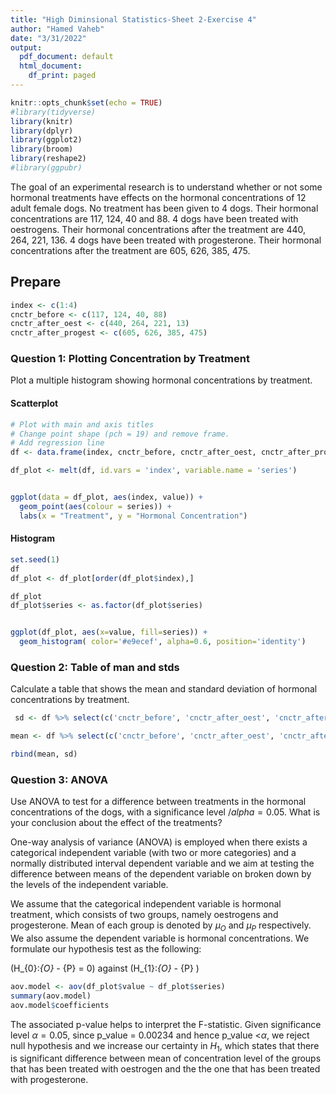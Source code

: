 ```yaml
---
title: "High Diminsional Statistics-Sheet 2-Exercise 4"
author: "Hamed Vaheb"
date: "3/31/2022"
output:
  pdf_document: default
  html_document:
    df_print: paged
---
```


```r
knitr::opts_chunk$set(echo = TRUE)
#library(tidyverse)
library(knitr)
library(dplyr)
library(ggplot2)
library(broom)
library(reshape2)
#library(ggpubr)
```

The goal of an experimental research is to understand whether or not some hormonal treatments
have effects on the hormonal concentrations of 12 adult female dogs.
No treatment has been given to 4 dogs. Their hormonal concentrations are 117, 124, 40 and 88.
4 dogs have been treated with oestrogens. Their hormonal concentrations after the treatment
are 440, 264, 221, 136.
4 dogs have been treated with progesterone. Their hormonal concentrations after the treatment
are 605, 626, 385, 475.

## Prepare

```r
index <- c(1:4)
cnctr_before <- c(117, 124, 40, 88)
cnctr_after_oest <- c(440, 264, 221, 13)
cnctr_after_progest <- c(605, 626, 385, 475)
```

### Question 1: Plotting Concentration by Treatment
Plot a multiple histogram showing hormonal concentrations by treatment.

#### Scatterplot

```r
# Plot with main and axis titles
# Change point shape (pch = 19) and remove frame.
# Add regression line
df <- data.frame(index, cnctr_before, cnctr_after_oest, cnctr_after_progest)

df_plot <- melt(df, id.vars = 'index', variable.name = 'series')


ggplot(data = df_plot, aes(index, value)) +
  geom_point(aes(colour = series)) +
  labs(x = "Treatment", y = "Hormonal Concentration")


```

#### Histogram


```r

set.seed(1)
df
df_plot <- df_plot[order(df_plot$index),]

df_plot 
df_plot$series <- as.factor(df_plot$series)


ggplot(df_plot, aes(x=value, fill=series)) +
  geom_histogram( color='#e9ecef', alpha=0.6, position='identity')
```

### Question 2: Table of man and stds
Calculate a table that shows the mean and standard deviation of hormonal concentrations by treatment.

```r

 sd <- df %>% select(c('cnctr_before', 'cnctr_after_oest', 'cnctr_after_progest')) %>% apply(2,sd)

mean <- df %>% select(c('cnctr_before', 'cnctr_after_oest', 'cnctr_after_progest')) %>% apply(2,mean)

rbind(mean, sd)

```

### Question 3: ANOVA
Use ANOVA to test for a difference between treatments in the hormonal concentrations
of the dogs, with a significance level $/alpha = 0.05$. What is your conclusion about the effect
of the treatments?

One-way analysis of variance (ANOVA) is employed when there exists a categorical independent variable (with two or more categories) and a normally distributed interval dependent variable and we aim at testing the difference between means of the dependent variable on broken down by the levels of the independent variable.

We assume that the categorical independent variable is hormonal treatment, which consists of two groups, namely oestrogens and progesterone. Mean of each group is denoted by $\mu_O$ and $\mu_P$ respectively. We also assume the dependent variable is hormonal concentrations. We formulate our hypothesis test as the following: 

\(H_{0}:\mu_{O} - \mu_{P} = 0\) \hspace{0.5cm} against \hspace{0.5cm} \(H_{1}:\mu_{O} - \mu_{P} \neq 0\)

```r

aov.model <- aov(df_plot$value ~ df_plot$series)
summary(aov.model)
aov.model$coefficients
```


The associated p-value helps to interpret the F-statistic. Given significance level $\alpha =0.05$, since p_value = 0.00234 and hence p_value <$\alpha$, we reject null hypothesis and we increase our certainty in $H_1$, which states that there is significant difference between mean of concentration level of the groups that has been treated with oestrogen and the the one that has been treated with progesterone.
 